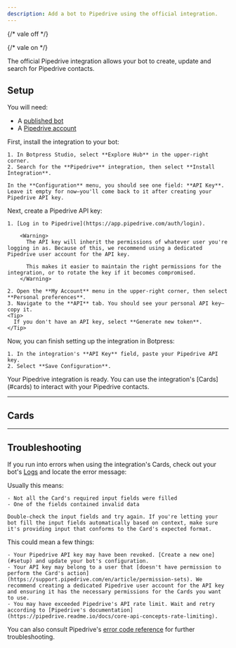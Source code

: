 ```yaml
---
description: Add a bot to Pipedrive using the official integration.
---
```


{/* vale off */}


{/* vale on */}

<OpenInHub integration={integrationVersions.pipedrive}/>

The official Pipedrive integration allows your bot to create, update and search for Pipedrive contacts.

## Setup

<Info>
  You will need:

  - A [published bot](/learn/get-started/quick-start)
  - A [Pipedrive account](https://www.pipedrive.com/en/register)
</Info>

<Steps>
  <Step title="Install the integration in Botpress">
    First, install the integration to your bot:

    1. In Botpress Studio, select **Explore Hub** in the upper-right corner.
    2. Search for the **Pipedrive** integration, then select **Install Integration**.

    In the **Configuration** menu, you should see one field: **API Key**. Leave it empty for now—you'll come back to it after creating your Pipedrive API key.
  </Step>
  <Step title="Create a Pipedrive API key">
    Next, create a Pipedrive API key:

    1. [Log in to Pipedrive](https://app.pipedrive.com/auth/login).

        <Warning>
          The API key will inherit the permissions of whatever user you're logging in as. Because of this, we recommend using a dedicated Pipedrive user account for the API key.

          This makes it easier to maintain the right permissions for the integration, or to rotate the key if it becomes compromised.
        </Warning>

    2. Open the **My Account** menu in the upper-right corner, then select **Personal preferences**.
    3. Navigate to the **API** tab. You should see your personal API key—copy it.
    <Tip>
      If you don't have an API key, select **Generate new token**.
    </Tip>

  </Step>
  <Step title="Configure the integration in Botpress">
    Now, you can finish setting up the integration in Botpress:

    1. In the integration's **API Key** field, paste your Pipedrive API key.
    2. Select **Save Configuration**.
  </Step>
</Steps>

<Check>
  Your Pipedrive integration is ready. You can use the integration's [Cards](#cards) to interact with your Pipedrive contacts.
</Check>

---

## Cards

<Cards />

---

## Troubleshooting

If you run into errors when using the integration's Cards, check out your bot's [Logs](/learn/reference/debugger-logs-json#logs) and locate the error message:

<AccordionGroup>
  <Accordion
    title="(Field) must be (data type)"
  >
    Usually this means:

    - Not all the Card's required input fields were filled
    - One of the fields contained invalid data

    Double-check the input fields and try again. If you're letting your bot fill the input fields automatically based on context, make sure it's providing input that conforms to the Card's expected format.
  </Accordion>
  <Accordion
    title="An unexpected error occurred"
  >

  This could mean a few things:

    - Your Pipedrive API key may have been revoked. [Create a new one](#setup) and update your bot's configuration.
    - Your API key may belong to a user that [doesn't have permission to perform the Card's action](https://support.pipedrive.com/en/article/permission-sets). We recommend creating a dedicated Pipedrive user account for the API key and ensuring it has the necessary permissions for the Cards you want to use.
    - You may have exceeded Pipedrive's API rate limit. Wait and retry according to [Pipedrive's documentation](https://pipedrive.readme.io/docs/core-api-concepts-rate-limiting).
  </Accordion>
</AccordionGroup>

<Tip>

  You can also consult Pipedrive's [error code reference](https://pipedrive.readme.io/docs/error-codes-and-troubleshooting-for-messaging-app-extension#expected-error-codes-for-the-messaging-extensions-endpoints) for further troubleshooting.

</Tip>
